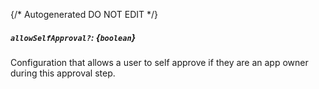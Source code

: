 {/* Autogenerated DO NOT EDIT  */}
##### `allowSelfApproval?`: *{`boolean`}*
Configuration that allows a user to self approve if they are an app owner during this approval step.

